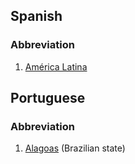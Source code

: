 ==Spanish==
===Abbreviation===
#[[América Latina]]

==Portuguese==
===Abbreviation===
#[[Alagoas]] (Brazilian state)